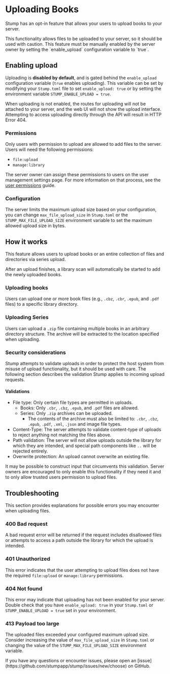 
# Uploading Books

Stump has an opt-in feature that allows your users to upload books to your server.

<Callout emoji="⚠️">
	This functionality allows files to be uploaded to your server, so it should be used with caution.
	This feature must be manually enabled by the server owner by setting the `enable_upload`
	configuration variable to `true`.
</Callout>

## Enabling upload

Uploading is **disabled by default**, and is gated behind the `enable_upload` configuration variable (`true` enables uploading). This variable can be set by modifying your `Stump.toml` file to set `enable_upload: true` or by setting the environment variable `STUMP_ENABLE_UPLOAD = true`.

When uploading is not enabled, the routes for uploading will not be attached to your server, and the web UI will not show the upload interface. Attempting to access uploading directly through the API will result in HTTP Error 404.

### Permissions

Only users with permission to upload are allowed to add files to the server. Users will need the following permissions:

- `file:upload`
- `manage:library`

The server owner can assign these permissions to users on the user management settings page. For more information on that process, see the [user permissions](/guides/access-control/permissions) guide.

### Configuration

The server limits the maximum upload size based on your configuration, you can change `max_file_upload_size` in `Stump.toml` or the `STUMP_MAX_FILE_UPLOAD_SIZE` environment variable to set the maximum allowed upload size in bytes.

## How it works

This feature allows users to upload books or an entire collection of files and directories via series upload.

After an upload finishes, a library scan will automatically be started to add the newly uploaded books.

### Uploading books

Users can upload one or more book files (e.g., `.cbz`, `.cbr`, `.epub`, and `.pdf` files) to a specific library directory.

### Uploading Series

Users can upload a `.zip` file containing multiple books in an arbitrary directory structure. The archive will be extracted to the location specified when uploading.

### Security considerations

Stump attempts to validate uploads in order to protect the host system from misuse of upload functionality, but it should be used with care. The following section describes the validation Stump applies to incoming upload requests.

#### Validations

- File type: Only certain file types are permitted in uploads.
  - Books: Only `.cbr`, `.cbz`, `.epub`, and `.pdf` files are allowed.
  - Series: Only `.zip` archives can be uploaded.
    - The contents of the archive must also be limited to: `.cbr`, `.cbz`, `.epub`, `.pdf`, `.xml`, `.json` and image file types.
- Content-Type: The server attempts to validate content-type of uploads to reject anything not matching the files above.
- Path validation: The server will not allow uploads outside the library for which they are intended, and special path components like `..` will be rejected entirely.
- Overwrite protection: An upload cannot overwrite an existing file.

It may be possible to construct input that circumvents this validation. Server owners are encouraged to only enable this functionality if they need it and to only allow trusted users permission to upload files.

## Troubleshooting

This section provides explanations for possible errors you may encounter when uploading files.

### 400 Bad request

A bad request error will be returned if the request includes disallowed files or attempts to access a path outside the library for which the upload is intended.

### 401 Unauthorized

This error indicates that the user attempting to upload files does not have the required `file:upload` or `manage:library` permissions.

### 404 Not found

This error may indicate that uploading has not been enabled for your server. Double check that you have `enable_upload: true` in your `Stump.toml` or `STUMP_ENABLE_UPLOAD = true` set in your environment.

### 413 Payload too large

The uploaded files exceeded your configured maximum upload size. Consider increasing the value of `max_file_upload_size` in `Stump.toml` or changing the value of the `STUMP_MAX_FILE_UPLOAD_SIZE` environment variable.

<Callout emoji="📢">
	If you have any questions or encounter issues, please open an
	[issue](https://github.com/stumpapp/stump/issues/new/choose) on GitHub.
</Callout>
